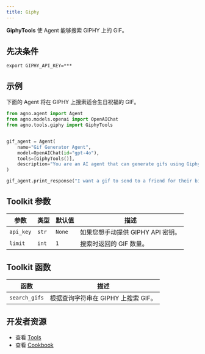 ```yaml
---
title: Giphy
---
```


**GiphyTools** 使 Agent 能够搜索 GIPHY 上的 GIF。

## 先决条件

```shell
export GIPHY_API_KEY=***
```

## 示例

下面的 Agent 将在 GIPHY 上搜索适合生日祝福的 GIF。

```python
from agno.agent import Agent
from agno.models.openai import OpenAIChat
from agno.tools.giphy import GiphyTools


gif_agent = Agent(
    name="Gif Generator Agent",
    model=OpenAIChat(id="gpt-4o"),
    tools=[GiphyTools()],
    description="You are an AI agent that can generate gifs using Giphy.",
)

gif_agent.print_response("I want a gif to send to a friend for their birthday.")
```

## Toolkit 参数

| 参数 | 类型  | 默认值 | 描述                                       |
| ----- | ----- | ------- | ------------------------------------------------- |
| `api_key` | `str` | `None`  | 如果您想手动提供 GIPHY API 密钥。 |
| `limit`   | `int` | `1`     | 搜索时返回的 GIF 数量。         |

## Toolkit 函数

| 函数      | 描述                                         |
| ------------- | --------------------------------------------------- |
| `search_gifs` | 根据查询字符串在 GIPHY 上搜索 GIF。 |

## 开发者资源

- 查看 [Tools](https://github.com/agno-agi/agno/blob/main/libs/agno/agno/tools/giphy.py)
- 查看 [Cookbook](https://github.com/agno-agi/agno/blob/main/cookbook/tools/giphy_tools.py)